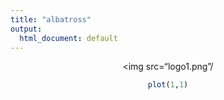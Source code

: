 ```yaml
---
title: "albatross"
output:
  html_document: default
---
```



<center><img src="logo1.png"/<center/>


```r
plot(1,1)
```

